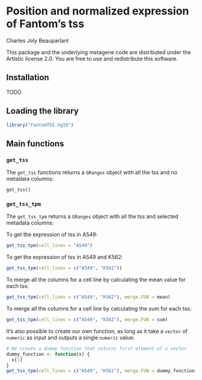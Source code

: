 <!--
%\VignetteEngine{knitr::knitr}
%\VignetteIndexEntry{Position and normalized expression of Fantom's tss}
-->

Position and normalized expression of Fantom's tss
========================================================

Charles Joly Beauparlant

This package and the underlying metagene code are distributed under 
the Artistic license 2.0. You are free to use and redistribute this software. 

## Installation

TODO

## Loading the library

```r
library("FantomTSS.hg19")
```

## Main functions

### `get_tss`

The `get_tss` functions returns a `GRanges` object with all the tss and no metadata columns:

```
get_tss()
```

### `get_tss_tpm`

The `get_tss_tpm` returns a `GRanges` object with all the tss and selected metadata columns:

To get the expression of tss in A549:
```r
get_tss_tpm(cell_lines = "A549")
```

To get the expression of tss in A549 and K562:
```r
get_tss_tpm(cell_lines = c("A549", "K562"))
```

To merge all the columns for a cell line by calculating the mean value for each tss:
```r
get_tss_tpm(cell_lines = c("A549", "K562"), merge.FUN = mean)
```

To merge all the columns for a cell line by calculating the sum for each tss:
```r
get_tss_tpm(cell_lines = c("A549", "K562"), merge.FUN = sum)
```

It's also possible to create our own function, as long as it take a `vector` of `numeric` as input and outputs a single `numeric` value:
```r
# We create a dummy function that returns first element of a vector
dummy_function <- function(x) {
  x[1]
}
get_tss_tpm(cell_lines = c("A549", "K562"), merge.FUN = dummy_function)
```
